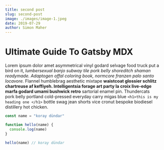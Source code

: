 ```yaml
---
title: second post
slug: second-post
image: ./images/image-1.jpeg
date: 2019-07-29
author: Simon Maher
---
```



# Ultimate Guide To Gatsby MDX

Lorem ipsum dolor amet asymmetrical vinyl godard selvage food truck put a bird on it, _lumbersexual banjo subway tile pork belly shoreditch shaman readymade. Adaptogen offal coloring book, normcore franzen palo santo locavore._ Flannel humblebrag aesthetic mixtape **waistcoat glossier schlitz chartreuse af keffiyeh. Intelligentsia forage art party la croix live-edge marfa godard umami bushwick retro** sartorial enamel pin. Thundercats pork belly portland cold-pressed everyday carry migas blue
`<h1>this is my heading one </h1>`
bottle swag jean shorts vice cronut bespoke biodiesel distillery hot chicken.

<Counter />

<div className="code">

```javascript
const name = "koray dündar"

function hello(name) {
  console.log(name)
}

hello(name) // koray dündar
```

</div>
